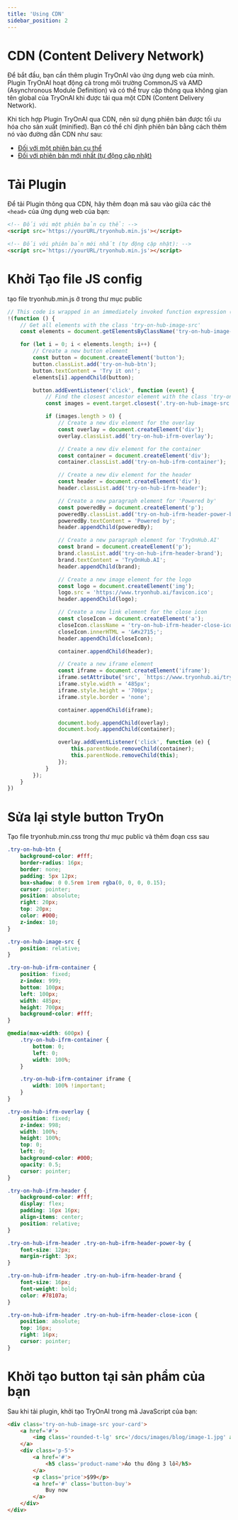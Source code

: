 ```yaml
---
title: 'Using CDN'
sidebar_position: 2
---
```


# CDN (Content Delivery Network)

Để bắt đầu, bạn cần thêm plugin TryOnAI vào ứng dụng web của mình. Plugin TryOnAI hoạt động cả trong môi trường CommonJS
và AMD (Asynchronous Module Definition) và có thể truy cập thông qua không gian tên global của TryOnAI khi được tải qua
một CDN (Content Delivery Network).

Khi tích hợp Plugin TryOnAI qua CDN, nên sử dụng phiên bản được tối ưu hóa cho sản xuất (minified). Bạn có thể chỉ định phiên bản bằng cách thêm nó vào đường dẫn CDN như sau:

- [Đối với một phiên bản cụ thể](https://tryonai.com/tryonai-plugin-1.2.0.min.js)
- [Đối với phiên bản mới nhất (tự động cập nhật)](https://tryonai.com/tryonai-latest.min.js)

# Tải Plugin

Để tải Plugin thông qua CDN, hãy thêm đoạn mã sau vào giữa các thẻ ```<head>``` của ứng dụng web của bạn:

```html
<!-- Đối với một phiên bản cụ thể: -->
<script src='https://yourURL/tryonhub.min.js'></script>

<!-- Đối với phiên bản mới nhất (tự động cập nhật): -->
<script src='https://yourURL/tryonhub.min.js'></script>
```

# Khởi Tạo file JS config
tạo file tryonhub.min.js ở trong thư mục public
```js
// This code is wrapped in an immediately invoked function expression (IIFE) to create a separate scope
!(function () {
    // Get all elements with the class 'try-on-hub-image-src'
    const elements = document.getElementsByClassName('try-on-hub-image-src');

    for (let i = 0; i < elements.length; i++) {
        // Create a new button element
        const button = document.createElement('button');
        button.classList.add('try-on-hub-btn');
        button.textContent = 'Try it on!';
        elements[i].appendChild(button);

        button.addEventListener('click', function (event) {
            // Find the closest ancestor element with the class 'try-on-hub-image-src' and get all the 'img' children
            const images = event.target.closest('.try-on-hub-image-src').getElementsByTagName('img');

            if (images.length > 0) {
                // Create a new div element for the overlay
                const overlay = document.createElement('div');
                overlay.classList.add('try-on-hub-ifrm-overlay');

                // Create a new div element for the container
                const container = document.createElement('div');
                container.classList.add('try-on-hub-ifrm-container');

                // Create a new div element for the header
                const header = document.createElement('div');
                header.classList.add('try-on-hub-ifrm-header');

                // Create a new paragraph element for 'Powered by'
                const poweredBy = document.createElement('p');
                poweredBy.classList.add('try-on-hub-ifrm-header-power-by');
                poweredBy.textContent = 'Powered by';
                header.appendChild(poweredBy);

                // Create a new paragraph element for 'TryOnHub.AI'
                const brand = document.createElement('p');
                brand.classList.add('try-on-hub-ifrm-header-brand');
                brand.textContent = 'TryOnHub.AI';
                header.appendChild(brand);

                // Create a new image element for the logo
                const logo = document.createElement('img');
                logo.src = 'https://www.tryonhub.ai/favicon.ico';
                header.appendChild(logo);

                // Create a new link element for the close icon
                const closeIcon = document.createElement('a');
                closeIcon.className = 'try-on-hub-ifrm-header-close-icon';
                closeIcon.innerHTML = '&#x2715;';
                header.appendChild(closeIcon);

                container.appendChild(header);

                // Create a new iframe element
                const iframe = document.createElement('iframe');
                iframe.setAttribute('src', `https://www.tryonhub.ai/try-on-plugin?src=${encodeURIComponent(images[0].src)}`);
                iframe.style.width = '485px';
                iframe.style.height = '700px';
                iframe.style.border = 'none';

                container.appendChild(iframe);

                document.body.appendChild(overlay);
                document.body.appendChild(container);

                overlay.addEventListener('click', function (e) {
                    this.parentNode.removeChild(container);
                    this.parentNode.removeChild(this);
                });
            }
        });
    }
})
```

# Sửa lại style button TryOn
Tạo file tryonhub.min.css trong thư mục public và thêm đoạn css sau
```css
.try-on-hub-btn {
    background-color: #fff;
    border-radius: 16px;
    border: none;
    padding: 5px 12px;
    box-shadow: 0 0.5rem 1rem rgba(0, 0, 0, 0.15);
    cursor: pointer;
    position: absolute;
    right: 20px;
    top: 20px;
    color: #000;
    z-index: 10;
}

.try-on-hub-image-src {
    position: relative;
}

.try-on-hub-ifrm-container {
    position: fixed;
    z-index: 999;
    bottom: 100px;
    left: 100px;
    width: 485px;
    height: 700px;
    background-color: #fff;
}

@media(max-width: 600px) {
    .try-on-hub-ifrm-container {
        bottom: 0;
        left: 0;
        width: 100%;
    }

    .try-on-hub-ifrm-container iframe {
        width: 100% !important;
    }
}

.try-on-hub-ifrm-overlay {
    position: fixed;
    z-index: 998;
    width: 100%;
    height: 100%;
    top: 0;
    left: 0;
    background-color: #000;
    opacity: 0.5;
    cursor: pointer;
}

.try-on-hub-ifrm-header {
    background-color: #fff;
    display: flex;
    padding: 16px 16px;
    align-items: center;
    position: relative;
}

.try-on-hub-ifrm-header .try-on-hub-ifrm-header-power-by {
    font-size: 12px;
    margin-right: 3px;
}

.try-on-hub-ifrm-header .try-on-hub-ifrm-header-brand {
    font-size: 16px;
    font-weight: bold;
    color: #78107a;
}

.try-on-hub-ifrm-header .try-on-hub-ifrm-header-close-icon {
    position: absolute;
    top: 16px;
    right: 16px;
    cursor: pointer;
}
```

# Khởi tạo button tại sản phẩm của bạn
Sau khi tải plugin, khởi tạo TryOnAI trong mã JavaScript của bạn:
```html
<div class='try-on-hub-image-src your-card'>
    <a href='#'>
        <img class='rounded-t-lg' src='/docs/images/blog/image-1.jpg' alt='' />
    </a>
    <div class='p-5'>
        <a href='#'>
            <h5 class='product-name'>Áo thu đông 3 lỗ</h5>
        </a>
        <p class='price'>$99</p>
        <a href='#' class='button-buy'>
            Buy now
        </a>
    </div>
</div>

```